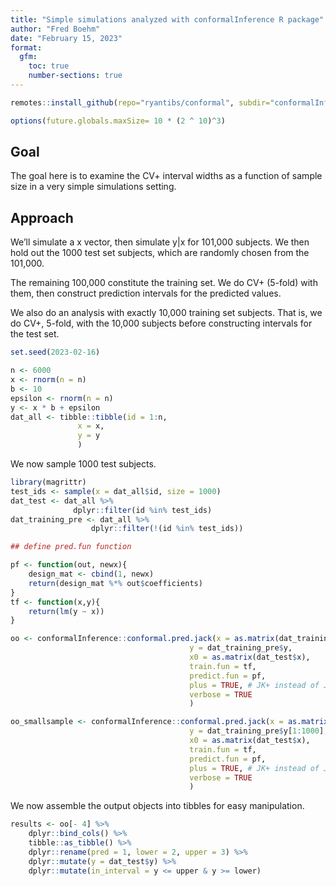 ```yaml
---
title: "Simple simulations analyzed with conformalInference R package"
author: "Fred Boehm"
date: "February 15, 2023"
format:
  gfm:
    toc: true
    number-sections: true
---
```


```r
remotes::install_github(repo="ryantibs/conformal", subdir="conformalInference")
```

```r
options(future.globals.maxSize= 10 * (2 ^ 10)^3)
```

## Goal

The goal here is to examine the CV+ interval widths as a function of sample size in 
a very simple simulations setting.

## Approach

We'll simulate a x vector, then simulate y|x for 101,000 subjects.
We then hold out the 1000 test set subjects, which are randomly chosen from the
101,000.

The remaining 100,000 constitute the training set. We do CV+ (5-fold) with them, then
construct prediction intervals for the predicted values.

We also do an analysis with exactly 10,000 training set subjects. That is, we 
do CV+, 5-fold, with the 10,000 subjects before constructing intervals for the 
test set.

```r
set.seed(2023-02-16)

n <- 6000
x <- rnorm(n = n)
b <- 10
epsilon <- rnorm(n = n)
y <- x * b + epsilon
dat_all <- tibble::tibble(id = 1:n,
               x = x,
               y = y
               )
```

We now sample 1000 test subjects.

```r
library(magrittr)
test_ids <- sample(x = dat_all$id, size = 1000)
dat_test <- dat_all %>%
              dplyr::filter(id %in% test_ids)
dat_training_pre <- dat_all %>%
                  dplyr::filter(!(id %in% test_ids))
```

```r
## define pred.fun function

pf <- function(out, newx){
    design_mat <- cbind(1, newx)
    return(design_mat %*% out$coefficients)
}
tf <- function(x,y){
    return(lm(y ~ x))
}

oo <- conformalInference::conformal.pred.jack(x = as.matrix(dat_training_pre$x),
                                        y = dat_training_pre$y,
                                        x0 = as.matrix(dat_test$x),
                                        train.fun = tf,
                                        predict.fun = pf, 
                                        plus = TRUE, # JK+ instead of JK
                                        verbose = TRUE 
                                        )
```

```r
oo_smallsample <- conformalInference::conformal.pred.jack(x = as.matrix(dat_training_pre$x[1:1000]),
                                        y = dat_training_pre$y[1:1000],
                                        x0 = as.matrix(dat_test$x),
                                        train.fun = tf,
                                        predict.fun = pf, 
                                        plus = TRUE, # JK+ instead of JK
                                        verbose = TRUE 
                                        )

```


We now assemble the output objects into tibbles for easy manipulation.

```r
results <- oo[- 4] %>%
    dplyr::bind_cols() %>%
    tibble::as_tibble() %>%
    dplyr::rename(pred = 1, lower = 2, upper = 3) %>%
    dplyr::mutate(y = dat_test$y) %>%
    dplyr::mutate(in_interval = y <= upper & y >= lower) 
```